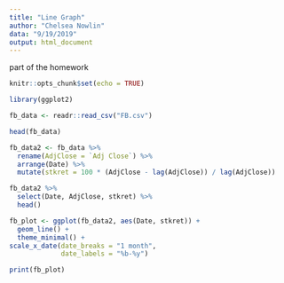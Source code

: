 ---
title: "Line Graph"
author: "Chelsea Nowlin"
data: "9/19/2019"
output: html_document
---
part of the homework
```{r setup, include=FALSE}
knitr::opts_chunk$set(echo = TRUE)
```

```{r}
library(ggplot2)
```

```{r}
fb_data <- readr::read_csv("FB.csv") 
```

```{r}
head(fb_data)
```


```{r}
fb_data2 <- fb_data %>%
  rename(AdjClose = `Adj Close`) %>%
  arrange(Date) %>%
  mutate(stkret = 100 * (AdjClose - lag(AdjClose)) / lag(AdjClose))
```

```{r}
fb_data2 %>%
  select(Date, AdjClose, stkret) %>%
  head()
```

```{r warning = FALSE}
fb_plot <- ggplot(fb_data2, aes(Date, stkret)) +
  geom_line() +
  theme_minimal() +
scale_x_date(date_breaks = "1 month",
             date_labels = "%b-%y")

print(fb_plot)
```




